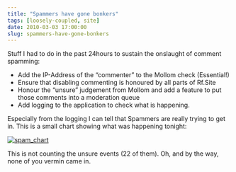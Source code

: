 ```yaml
---
title: "Spammers have gone bonkers"
tags: [loosely-coupled, site]
date: 2010-03-03 17:00:00
slug: spammers-have-gone-bonkers
---
```


Stuff I had to do in the past 24hours to sustain the onslaught of comment spamming:

* Add the IP-Address of the “commenter” to the Mollom check (Essential!)
* Ensure that disabling commenting is honoured by all parts of Rf.Site  
* Honour the “unsure” judgement from Mollom and add a feature to put those comments into a moderation queue
* Add logging to the application to check what is happening. 

Especially from the logging I can tell that Spammers are really trying to get in. This is a small chart showing what was happening tonight:

[![spam_chart](/assets/spam_chart_thumb.png "spam_chart")](/assets/spam_chart_2.png)

This is not counting the unsure events (22 of them). Oh, and by the way, none of you vermin came in.